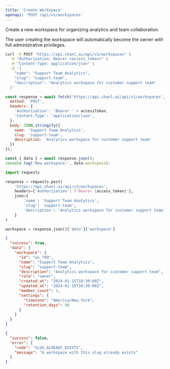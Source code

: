 ```yaml
---
title: 'Create Workspace'
openapi: 'POST /api/v1/workspaces'
---
```


Create a new workspace for organizing analytics and team collaboration.

The user creating the workspace will automatically become the owner with full administrative privileges.

<RequestExample>

```bash cURL
curl -X POST "https://api.chanl.ai/api/v1/workspaces" \
  -H "Authorization: Bearer <access_token>" \
  -H "Content-Type: application/json" \
  -d '{
    "name": "Support Team Analytics",
    "slug": "support-team",
    "description": "Analytics workspace for customer support team"
  }'
```

```javascript JavaScript
const response = await fetch('https://api.chanl.ai/api/v1/workspaces', {
  method: 'POST',
  headers: {
    'Authorization': 'Bearer ' + accessToken,
    'Content-Type': 'application/json',
  },
  body: JSON.stringify({
    name: 'Support Team Analytics',
    slug: 'support-team',
    description: 'Analytics workspace for customer support team'
  })
});

const { data } = await response.json();
console.log('New workspace:', data.workspace);
```

```python Python
import requests

response = requests.post(
    'https://api.chanl.ai/api/v1/workspaces',
    headers={'Authorization': f'Bearer {access_token}'},
    json={
        'name': 'Support Team Analytics',
        'slug': 'support-team',
        'description': 'Analytics workspace for customer support team'
    }
)

workspace = response.json()['data']['workspace']
```

</RequestExample>

<ResponseExample>

```json Success Response
{
  "success": true,
  "data": {
    "workspace": {
      "id": "ws_789",
      "name": "Support Team Analytics",
      "slug": "support-team",
      "description": "Analytics workspace for customer support team",
      "role": "owner",
      "created_at": "2024-01-15T10:30:00Z",
      "updated_at": "2024-01-15T10:30:00Z",
      "member_count": 1,
      "settings": {
        "timezone": "America/New_York",
        "retention_days": 90
      }
    }
  }
}
```

```json Error Response
{
  "success": false,
  "error": {
    "code": "SLUG_ALREADY_EXISTS",
    "message": "A workspace with this slug already exists"
  }
}
```

</ResponseExample>